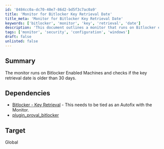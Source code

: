 ```yaml
---
id: '8484cc0a-dc70-40e7-86d2-bd5f3c7ac0a9'
title: 'Monitor for Bitlocker Key Retrieval Date'
title_meta: 'Monitor for Bitlocker Key Retrieval Date'
keywords: ['bitlocker', 'monitor', 'key', 'retrieval', 'date']
description: 'This document outlines a monitor that runs on Bitlocker enabled machines to check if the key retrieval date is older than 30 days, ensuring compliance and security for your systems.'
tags: ['monitor', 'security', 'configuration', 'windows']
draft: false
unlisted: false
---
```

## Summary

The monitor runs on Bitlocker Enabled Machines and checks if the key retrieval date is older than 30 days.

## Dependencies

- [Bitlocker - Key Retrieval](https://proval.itglue.com/DOC-5078775-8009806) - This needs to be tied as an Autofix with the Monitor.
- [plugin_proval_bitlocker](https://proval.itglue.com/DOC-5078775-8038616)

## Target

Global












